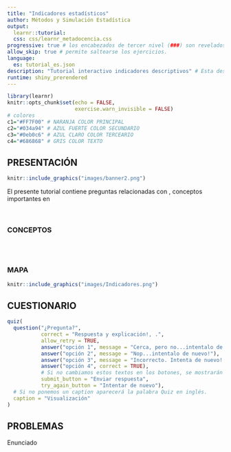 ```yaml
---
title: "Indicadores estadísticos"
author: Métodos y Simulación Estadística
output: 
  learnr::tutorial:
  css: css/learnr_metadocencia.css
progressive: true # los encabezados de tercer nivel (###) son revelados progresivamente
allow_skip: true # permite saltearse los ejercicios. 
language:
  es: tutorial_es.json
description: "Tutorial interactivo indicadores descriptivos" # Esta descripción se ve en el panel Tutorial de RStudio 
runtime: shiny_prerendered
---
```

  
```r
library(learnr)
knitr::opts_chunk$set(echo = FALSE,
                      exercise.warn_invisible = FALSE)
# colores
c1="#FF7F00" # NARANJA COLOR PRINCIPAL
c2="#034a94" # AZUL FUERTE COLOR SECUNDARIO  
c3="#0eb0c6" # AZUL CLARO COLOR TERCEARIO  
c4="#686868" # GRIS COLOR TEXTO 

```

## **PRESENTACIÓN**

```r
knitr::include_graphics("images/banner2.png")
```

El presente tutorial contiene preguntas relacionadas con , 
conceptos importantes en 

</br>
  
### **CONCEPTOS**
  
</br></br>

### **MAPA** 
  

```r
knitr::include_graphics("images/Indicadores.png")  

```

## **CUESTIONARIO**

```r

quiz(
  question("¿Pregunta?", 
           correct = "Respuesta y explicación!, .", 
           allow_retry = TRUE,
           answer("opción 1", message = "Cerca, pero no...intentalo de nuevo!"),
           answer("opción 2", message = "Nop...intentalo de nuevo!"),
           answer("opción 3", message = "Incorrecto. Intenta de nuevo!."),
           answer("opción 4", correct = TRUE),
           # Si no cambiamos estos textos en los botones, se mostrarán en Inglés  
           submit_button = "Enviar respuesta",
           try_again_button = "Intentar de nuevo"),
  # Si no ponemos un caption aparecerá la palabra Quiz en inglés.
  caption = "Visualización"
)

```






## **PROBLEMAS**

Enunciado

```r


```


```r


```


```r

```